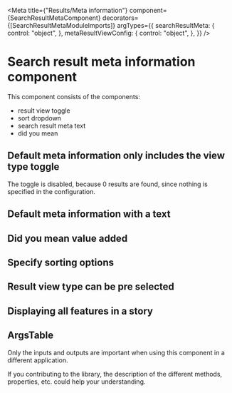 
<Meta
  title={"Results/Meta information"}
  component={SearchResultMetaComponent}
  decorators={[SearchResultMetaModuleImports]}
  argTypes={{
    searchResultMeta: {
      control: "object",
    },
    metaResultViewConfig: {
      control: "object",
    },
  }}
/>

# Search result meta information component

This component consists of the components:

- result view toggle
- sort dropdown
- search result meta text
- did you mean

## Default meta information only includes the view type toggle

The toggle is disabled, because 0 results are found, since nothing is specified in the configuration.

<Story story={stories.Default} height="150px" />

## Default meta information with a text

<Story story={stories.SetTextMetaInformation} height="150px" />

## Did you mean value added

<Story story={stories.DidYouMean} height="150px" />

## Specify sorting options

<Story story={stories.SortingOptions} height="150px" />

## Result view type can be pre selected

<Story story={stories.ChangeableViewType} height="150px" />

## Displaying all features in a story

<Story story={stories.AllFeatures} height="150px" />

## ArgsTable

Only the inputs and outputs are important when using this component in a different application.

If you contributing to the library, the description of the different methods, properties, etc. could help your understanding.

<ArgsTable of={SearchResultMetaComponent} />

